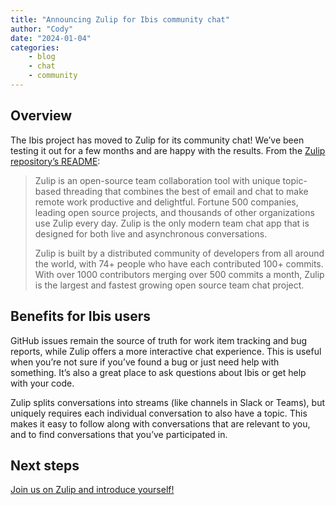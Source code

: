 ```yaml
---
title: "Announcing Zulip for Ibis community chat"
author: "Cody"
date: "2024-01-04"
categories:
    - blog
    - chat
    - community
---
```


## Overview

The Ibis project has moved to Zulip for its community chat! We've been testing it out for a few months and are happy with the results. From the [Zulip repository's README](https://github.com/zulip/zulip):

> Zulip is an open-source team collaboration tool with unique topic-based threading that combines the best of email and chat to make remote work productive and delightful. Fortune 500 companies, leading open source projects, and thousands of other organizations use Zulip every day. Zulip is the only modern team chat app that is designed for both live and asynchronous conversations.
> 
> Zulip is built by a distributed community of developers from all around the world, with 74+ people who have each contributed 100+ commits. With over 1000 contributors merging over 500 commits a month, Zulip is the largest and fastest growing open source team chat project.

## Benefits for Ibis users

GitHub issues remain the source of truth for work item tracking and bug reports, while Zulip offers a more interactive chat experience. This is useful when you're not sure if you've found a bug or just need help with something. It's also a great place to ask questions about Ibis or get help with your code.

Zulip splits conversations into streams (like channels in Slack or Teams), but uniquely requires each individual conversation to also have a topic. This makes it easy to follow along with conversations that are relevant to you, and to find conversations that you've participated in.

## Next steps

[Join us on Zulip and introduce yourself!](https://ibis-project.zulipchat.com/)
